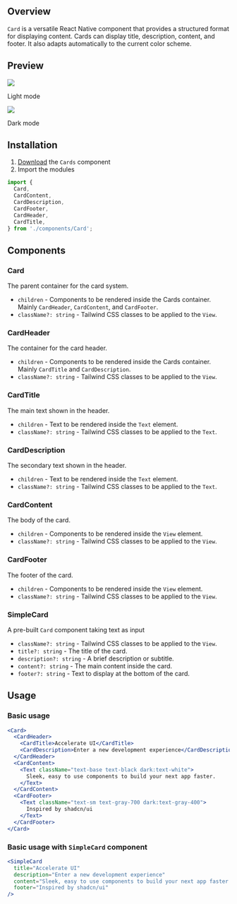 ## Overview

`Card` is a versatile React Native component that provides a structured format for displaying content.
Cards can display title, description, content, and footer. It also adapts automatically to the current color scheme.

## Preview

<div style={{ display: 'flex', justifyContent: 'center' }}>
  <div>
    <img src="https://raw.githubusercontent.com/Mobilecn-UI/nativecn-ui/main/assets/examples/components/card-light.png" />
    <p>Light mode</p>
  </div>
  <div>
    <img src="https://raw.githubusercontent.com/Mobilecn-UI/nativecn-ui/main/assets/examples/components/card-dark.png" />
    <p>Dark mode</p>
  </div>
</div>

## Installation

1. [Download](https://github.com/Mobilecn-UI/nativecn-ui/blob/main/components/Cards.tsx) the `Cards` component
2. Import the modules

```jsx
import {
  Card,
  CardContent,
  CardDescription,
  CardFooter,
  CardHeader,
  CardTitle,
} from './components/Card';
```

## Components

### Card

The parent container for the card system.

- `children` - Components to be rendered inside the Cards container. Mainly `CardHeader`, `CardContent`, and `CardFooter`.
- `className?: string` - Tailwind CSS classes to be applied to the `View`.

### CardHeader

The container for the card header.

- `children` - Components to be rendered inside the Cards container. Mainly `CardTitle` and `CardDescription`.
- `className?: string` - Tailwind CSS classes to be applied to the `View`.

### CardTitle

The main text shown in the header.

- `children` - Text to be rendered inside the `Text` element.
- `className?: string` - Tailwind CSS classes to be applied to the `Text`.

### CardDescription

The secondary text shown in the header.

- `children` - Text to be rendered inside the `Text` element.
- `className?: string` - Tailwind CSS classes to be applied to the `Text`.

### CardContent

The body of the card.

- `children` - Components to be rendered inside the `View` element.
- `className?: string` - Tailwind CSS classes to be applied to the `View`.

### CardFooter

The footer of the card.

- `children` - Components to be rendered inside the `View` element.
- `className?: string` - Tailwind CSS classes to be applied to the `View`.

### SimpleCard

A pre-built `Card` component taking text as input

- `className?: string` - Tailwind CSS classes to be applied to the `View`.
- `title?: string` - The title of the card.
- `description?: string` - A brief description or subtitle.
- `content?: string` - The main content inside the card.
- `footer?: string` - Text to display at the bottom of the card.

## Usage

### Basic usage

```jsx
<Card>
  <CardHeader>
    <CardTitle>Accelerate UI</CardTitle>
    <CardDescription>Enter a new development experience</CardDescription>
  </CardHeader>
  <CardContent>
    <Text className="text-base text-black dark:text-white">
      Sleek, easy to use components to build your next app faster.
    </Text>
  </CardContent>
  <CardFooter>
    <Text className="text-sm text-gray-700 dark:text-gray-400">
      Inspired by shadcn/ui
    </Text>
  </CardFooter>
</Card>
```

### Basic usage with `SimpleCard` component

```jsx
<SimpleCard
  title="Accelerate UI"
  description="Enter a new development experience"
  content="Sleek, easy to use components to build your next app faster."
  footer="Inspired by shadcn/ui"
/>
```
